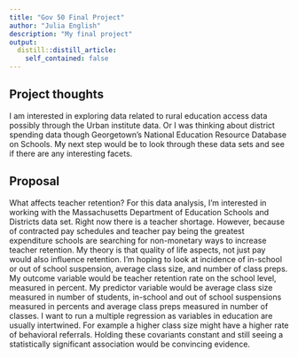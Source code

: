```yaml
---
title: "Gov 50 Final Project"
author: "Julia English"
description: "My final project"
output:
  distill::distill_article:
    self_contained: false
---
```




## Project thoughts

I am interested in exploring data related to rural education access data possibly through the Urban institute data. Or I was thinking about district spending data though Georgetown's National Education Resource Database on Schools. My next step would be to look through these data sets and see if there are any interesting facets. 


## Proposal

What affects teacher retention? For this data analysis, I'm interested in working with the Massachusetts Department of Education Schools and Districts data set. Right now there is a teacher shortage. However, because of contracted pay schedules and teacher pay being the greatest expenditure schools are searching for non-monetary ways to increase teacher retention. My theory is that quality of life aspects, not just pay would also influence retention. I'm hoping to look at incidence of in-school or out of school suspension, average class size, and number of class preps. My outcome variable would be teacher retention rate on the school level, measured in percent. My predictor variable would be average class size measured in number of students, in-school and out of school suspensions measured in percents and average class preps measured in number of classes. I want to run a multiple regression as variables in education are usually intertwined. For example a higher class size might have a higher rate of behavioral referrals. Holding these covariants constant and still seeing a statistically significant association would be convincing evidence.  
